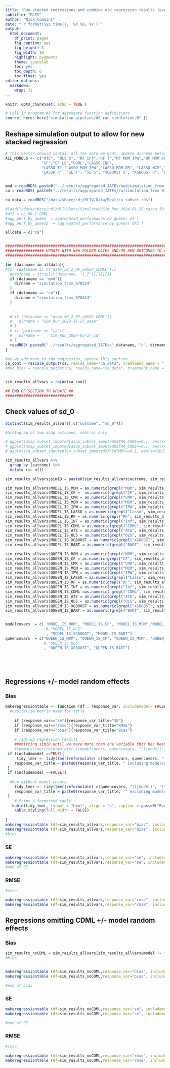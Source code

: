 ```yaml
---
title: "Run stacked regressions and combine old regression results (eventually, run individual regressions here also)"
subtitle: "MLIV"
author: "Nick Commins"
date: "`r format(Sys.time(), '%d %B, %Y')`"
output:
  html_document:
    df_print: paged
    fig_caption: yes
    fig_height: 8
    fig_width: 10
    highlight: pygments
    theme: spacelab
    toc: yes
    toc_depth: 6
    toc_float: yes
editor_options: 
  markdown: 
    wrap: 72
---
```


```r
knitr::opts_chunk$set( echo = TRUE )
```


```r
# Call in program #8 for aggregate function definitions
source( here::here("simulation_pipeline/08_run_simulation.R" ))
```

## Reshape simulation output to allow for new stacked regression

```r

# This vector should contain all the data we want, update dirname below as needed
ALL_MODELS <- c("ATE", "OLS S", "RF Inf","RF T","RF MOM IPW","RF MOM DR",
                "CF","CF LC","CDML","LASSO INF",
                "LASSO T","LASSO MOM IPW","LASSO MOM DR", "LASSO MCM","LASSO MCM EA",
                "LASSO R", "SL T", "SL S", "XGBOOST S", "XGBOOST R", "BART T")


mnd = readRDS( paste0("../results/aggregated_IATEs/mnd/simulation_from_070524/aggregated_IATEs_data.rds"))
ca = readRDS( paste0("../results/aggregated_IATEs/ca/simulation_from_070324/aggregated_IATEs_data.rds"))

ca_data = readRDS("/data/share/cdi/MLIV/Data/Real/ca_subset.rds")

#load("/data/share/cdi/MLIV/Data/Simulated/Sim_Run_2024-01-25_ca/ca_50_1_CDML.RData")
#df2 = ca_50_1_CDML
#agg_perf_by_queen  = aggregated_performance_by_queen( df )
#agg_perf_by_queen2  = aggregated_performance_by_queen( df2 )

alldata = c("ca")


#################################################################################################################
################# UPDATE WITH NEW FOLDER DATES AND/OR NEW OUTCOMES TO ADD TO REGRESSION #########################
#################################################################################################################

for (dataname in alldata){
#for (dataname in c("asap_50_2_RF_LASSO_CDMLL")){
  #projname = strsplit(dataname, "[_]")[[1]][1]
  if (dataname == "mnd"){
    dirname = "simulation_from_070524"
  }
  if (dataname == "ca"){
    dirname = "simulation_from_070324"
  }
  
  
  # if (dataname == "asap_50_2_RF_LASSO_CDML"){
  #   dirname = "Sim_Run_2023-11-27_asap"
  # }
  # if (projname == "ca"){
  #   dirname =    "Sim_Run_2024-03-27_ca"
  # }
  readRDS( paste0("../results/aggregated_IATEs/",dataname, "/", dirname, "/", "aggregated_IATEs_data.rds"))
}

#as we add more to the regression, update this section  
ca_cont = rescale_output(ca, realds_name="ca_data", treatment_name = "TREATMNT" , outcome_name = "Y18JBERNA_06")
#mnd_bina = rescale_output(ca, realds_name="ca_data", treatment_name = "Z" , outcome_name = "Y_binary")


sim_results_allvars = rbind(ca_cont)

## END OF SECTION TO UPDATE ## 
##############################

```

## Check values of sd_0

```r
distinct(sim_results_allvars[,c("outcome", "sd_0")])

#histogram of two asap outcomes, control only

# ggplot(asap_subset_imputed[asap_subset_imputed$STRA_CODE==0,], aes(x=C16BMVDEG)) + geom_histogram()
# ggplot(asap_subset_imputed[asap_subset_imputed$STRA_CODE==0,], aes(x=X16BTMCRET)) + geom_histogram()
# ggplot(ca_subset_imputed[ca_subset_imputed$TREATMNT==0,], aes(x=Y18JBERNA_06)) + geom_histogram()

sim_results_allvars %>%
  group_by (outcome) %>%
  mutate (n= n())

sim_results_allvars$simID = paste0(sim_results_allvars$outcome, sim_results_allvars$n, sim_results_allvars$tx_het)

sim_results_allvars$MODEL_IS_MOM = as.numeric(grepl("MOM", sim_results_allvars$model) )
sim_results_allvars$MODEL_IS_CF =  as.numeric( grepl("CF", sim_results_allvars$model)  )
sim_results_allvars$MODEL_IS_CMR = as.numeric(grepl("CMR", sim_results_allvars$model) )
sim_results_allvars$MODEL_IS_MCM = as.numeric(grepl("MCM", sim_results_allvars$model) )
sim_results_allvars$MODEL_IS_IPW = as.numeric(grepl("IPW", sim_results_allvars$model) )
sim_results_allvars$MODEL_IS_LASSO = as.numeric(grepl("Lasso", sim_results_allvars$model)) 
sim_results_allvars$MODEL_IS_RF = as.numeric(grepl("RF", sim_results_allvars$model) )
sim_results_allvars$MODEL_IS_INF = as.numeric(grepl("Inf", sim_results_allvars$model) )
sim_results_allvars$MODEL_IS_CDML = as.numeric(grepl("CDML", sim_results_allvars$model) )
sim_results_allvars$MODEL_IS_ATE = as.numeric(grepl("ATE", sim_results_allvars$model)  )
sim_results_allvars$MODEL_IS_OLS = as.numeric(grepl("OLS", sim_results_allvars$model) )
sim_results_allvars$MODEL_IS_XGBOOST = as.numeric(grepl("XGBOOST", sim_results_allvars$model))
sim_results_allvars$MODEL_IS_BART = as.numeric(grepl("BART", sim_results_allvars$model) )

sim_results_allvars$QUEEN_IS_MOM = as.numeric(grepl("MOM", sim_results_allvars$queen) )
sim_results_allvars$QUEEN_IS_CF = as.numeric(grepl("CF", sim_results_allvars$queen)  )
sim_results_allvars$QUEEN_IS_CMR = as.numeric(grepl("CMR", sim_results_allvars$queen) )
sim_results_allvars$QUEEN_IS_MCM = as.numeric(grepl("MCM", sim_results_allvars$queen) )
sim_results_allvars$QUEEN_IS_IPW = as.numeric(grepl("IPW", sim_results_allvars$queen) )
sim_results_allvars$QUEEN_IS_LASSO = as.numeric(grepl("Lasso", sim_results_allvars$queen)) 
sim_results_allvars$QUEEN_IS_RF = as.numeric(grepl("RF", sim_results_allvars$queen) )
sim_results_allvars$QUEEN_IS_INF = as.numeric(grepl("Inf", sim_results_allvars$queen) )
sim_results_allvars$QUEEN_IS_CDML =as.numeric( grepl("CDML", sim_results_allvars$queen)) 
sim_results_allvars$QUEEN_IS_ATE = as.numeric(grepl("ATE", sim_results_allvars$queen) ) 
sim_results_allvars$QUEEN_IS_OLS = as.numeric(grepl("OLS", sim_results_allvars$queen) )
sim_results_allvars$QUEEN_IS_XGBOOST = as.numeric(grepl("XGBOOST", sim_results_allvars$queen) )
sim_results_allvars$QUEEN_IS_BART = as.numeric(grepl("BART", sim_results_allvars$queen) )


modelcovars  = c( "MODEL_IS_MOM", "MODEL_IS_CF", "MODEL_IS_MCM","MODEL_IS_IPW", "MODEL_IS_LASSO","MODEL_IS_RF","MODEL_IS_INF","MODEL_IS_CDML","MODEL_IS_ATE"
                  #,"MODEL_IS_OLS"
                  , "MODEL_IS_XGBOOST", "MODEL_IS_BART")
queencovars  = c("QUEEN_IS_MOM", "QUEEN_IS_CF", "QUEEN_IS_MCM", "QUEEN_IS_IPW", "QUEEN_IS_LASSO","QUEEN_IS_RF","QUEEN_IS_INF","QUEEN_IS_CDML","QUEEN_IS_ATE"
                 #,"QUEEN_IS_OLS"
                 , "QUEEN_IS_XGBOOST", "QUEEN_IS_BART")






```

## Regressions +/- model random effects {.tabset}

### Bias

```r

makeregressiontable <- function (df , response_var, includemodel= FALSE){
  #capitalize metric name for title
  
    if (response_var=="se"){response_var_title="SE"}
    if (response_var=="rmse"){response_var_title="RMSE"}
    if (response_var=="bias"){response_var_title="Bias"}
  
    # Tidy up regression results
    ##omitting simID until we have more than one variable this has been run for
    #summary(lmer(reformulate( c(modelcovars, queencovars, "(1|model)", "(1|queen)", "(1|simID)"), response="bias"),data=sim_results_allvars))
 if (includemodel ==TRUE){
     tidy_lmer <- tidy(lmer(reformulate( c(modelcovars, queencovars, "(1|model)", "(1|queen)"), response=response_var),data=df))
    response_var_title = paste0(response_var_title, " including modelcovars")
 } 
 if (includemodel ==FALSE){
  
  #Run without model covars
    tidy_lmer <- tidy(lmer(reformulate( c(queencovars, "(1|model)", "(1|queen)"), response=response_var),data=df))
    response_var_title = paste0(response_var_title,  " excluding modelcovars")
 }
    # Print a formatted table
   kable(tidy_lmer, format = "html", align = "c", caption = paste0("Regression of ", response_var_title)) %>%
    kable_styling(full_width = FALSE)
 
}
makeregressiontable (df=sim_results_allvars,response_var="bias", includemodel = TRUE)
makeregressiontable (df=sim_results_allvars,response_var="bias", includemodel = FALSE)
#bias
```

### SE

```r

makeregressiontable (df=sim_results_allvars,response_var="se", includemodel = TRUE)
makeregressiontable (df=sim_results_allvars,response_var="se", includemodel = FALSE)
#end of SE
```

### RMSE

```r
#rmse

makeregressiontable (df=sim_results_allvars,response_var="rmse", includemodel = TRUE)
makeregressiontable (df=sim_results_allvars,response_var="rmse", includemodel = FALSE)

```

## Regressions omitting CDML +/- model random effects {.tabset}

### Bias

```r
sim_results_noCDML = sim_results_allvars[sim_results_allvars$model != "CDML" & sim_results_allvars$queen!="CDML",]
#bias


makeregressiontable (df=sim_results_noCDML,response_var="bias", includemodel = TRUE)
makeregressiontable (df=sim_results_noCDML,response_var="bias", includemodel = FALSE)

#end of bias
```

### SE

```r


makeregressiontable (df=sim_results_noCDML,response_var="se", includemodel = TRUE)
makeregressiontable (df=sim_results_noCDML,response_var="se", includemodel = FALSE)

#end of SE
```

### RMSE

```r
#rmse

makeregressiontable (df=sim_results_noCDML,response_var="rmse", includemodel = TRUE)
makeregressiontable (df=sim_results_noCDML,response_var="rmse", includemodel = FALSE)

```

